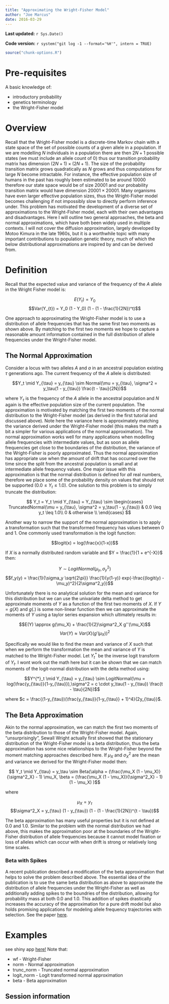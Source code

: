 ```yaml
---
title: "Approximating the Wright-Fisher Model"
author: "Joe Marcus"
date: 2016-03-29
---
```


**Last updated:** `r Sys.Date()`

**Code version:** `r system("git log -1 --format='%H'", intern = TRUE)`

```r
source("chunk-options.R")
```

# Pre-requisites

A basic knowledge of:

* introductory probability
* genetics terminology  
* the Wright-Fisher model 

# Overview

Recall that the Wright-Fisher model is a discrete-time Markov chain with a state space of the set of possible counts of a given allele in a population. If we are modelling $N$ individuals in a population there are then $2N + 1$ possible states (we must include an allele count of $0$) thus our transition probability matrix has dimension $(2N + 1) \times (2N + 1)$. The size of the probability transition matrix grows quadratically as $N$ grows and thus computations for large $N$ become intractable. For instance, the effective population size of humans in the past has roughly been estimated to be around $10000$ therefore our state space would be of size $20001$ and our probability transition matrix would have dimension $20001 \times 20001$. Many organisms have even larger effective population sizes, thus the Wright-Fisher model becomes challenging if not impossibly slow to directly perform inference under. This problem has motivated the development of a diverse set of approximations to the Wright-Fisher model, each with their own advantages and disadvantages. Here I will outline two general approaches, the beta and normal approximations, which have both been widely used in multiple contexts. I will not cover the diffusion approximation, largely developed by Motoo Kimura in the late 1960s, but it is a worthwhile topic with many important contributions to population genetic theory, much of which the below distributional approximations are inspired by and can be derived from.

# Definition

Recall that the expected value and variance of the frequency of the $A$ allele in the Wright Fisher model is:

$$E(Y_t) = Y_0$$
$$Var(Y_{t}) =  Y_0 (1 - Y_0) (1 - (1 - \frac{1}{2N})^t)$$

One approach to approximating the Wright-Fisher model is to use a distribution of allele frequencies that has the same first two moments as shown above. By matching to the first two moments we hope to capture a reasonable amount information contained in the full distribution of allele frequencies under the Wright-Fisher model.

## The Normal Approximation

Consider a locus with two alleles $A$ and $a$ in an ancestral population existing $\tau$ generations ago. The current frequency of the $A$ allele is distributed:

$$Y_t \mid Y_{\tau} = y_{\tau} \sim Normal(\mu = y_{\tau}, \sigma^2 = y_\tau(1 - y_{\tau}) \frac{t - \tau}{2N})$$

where $Y_{\tau}$ is the frequency of the $A$ allele in the ancestral population and $N$ again is the effective population size of the current population. The approximation is motivated by matching the first two moments of the normal distribution to the Wright-Fisher model (as derived in the first tutorial and discussed above). Note here the variance here is approximately matching the variance derived under the Wright-Fisher model (this makes the math a bit a simpler for various applications of the normal approximation). The normal approximation works well for many applications when modelling allele frequencies with intermediate values, but as soon as allele frequencies get close to the boundaries of the distribution, the variance of the Wright-Fisher is poorly approximated. Thus the normal approximation has appropriate use when the amount of drift that has occurred over the time since the split from the ancestral population is small and at intermediate allele frequency values. One major issue with this approximation is that the normal distribution is defined for *all* real numbers, therefore we place some of the probability density on values that should not be supported ($0.0 \leq Y_t \leq 1.0$). One solution to this problem is to simply truncate the distribution:

$$
Y_t = Y_t \mid Y_{\tau} = Y_{\tau} \sim 
\begin{cases}
  TruncatedNormal(\mu = y_{\tau}, \sigma^2 = y_\tau(1 - y_{\tau}) & 0.0 \leq  y_t \leq 1.0\\
  0 & otherwise \\
\end{cases}
$$

Another way to narrow the support of the normal approximation is to apply a transformation such that the transformed frequency has values between 0 and 1. One commonly used transformation is the logit function:

$$logit(x) = log(\frac{x}{1-x})$$

If $X$ is a normally distributed random variable and $Y = \frac{1}{1 + e^{-X}}$ then:

$$Y \sim LogitNormal(\mu_y, \sigma^2_y)$$
$$f_y(y) = \frac{1}{\sigma_y \sqrt{2\pi}} \frac{1}{y(1-y)} exp(-\frac{(logit(y) - \mu_y)^2}{2\sigma^2_y})$$

Unfortunately there is no analytical solution for the mean and variance for this distribution but we can use the univariate delta method to get approximate moments of $Y$ as a function of the first two moments of $X$. If $Y = g(X)$ and $g(.)$ is some non-linear function then we can approximate the moments of $Y$ using a taylor series expansion which ultimately results in:

$$E(Y) \approx g(\mu_X) + \frac{1}{2}\sigma^2_X g''(\mu_X)$$
$$Var(Y) \approx Var(X)(g'(\mu_X))^2$$

Specifically we would like to find the mean and variance of $X$ such that when we perform the transformation the mean and variance of $Y$ is matched to the Wright-Fisher model. Let $Y^{*}_t$ be the inverse logit transform of $Y_t$. I wont work out the math here but it can be shown that we can match moments of the logit-normal distribution with the delta method using:

$$Y^{*}_t \mid Y_{\tau} = y_{\tau} \sim LogitNormal(\mu = log(\frac{y_{\tau}}{1-y_{\tau}}),\sigma^2 = c \cdot y_\tau(1 - y_{\tau}) \frac{t - \tau}{2N})$$

where $c = \frac{(1-y_{\tau})(\frac{y_{\tau}}{1-y_{\tau}} + 1)^4}{2y_{\tau}}$.

## The Beta Approximation 

Akin to the normal approximation, we can match the first two moments of the beta distribution to those of the Wright-Fisher model. Again, "unsurprisingly", Sewall Wright actually first showed that the stationary distribution of the Wright-Fisher model is a beta distribution, thus the beta approximation has some nice relationships to the Wright-Fisher beyond the moment matching approaches described here. If $\mu_X$ and $\sigma^2_X$ are the mean and variance we derived for the Wright-Fisher model then:

$$ Y_t \mid Y_{\tau} = y_\tau \sim Beta(\alpha = (\frac{\mu_X (1 - \mu_X)}{\sigma^2_X} - 1) \mu_X, \beta = (\frac{\mu_X (1 - \mu_X)}{\sigma^2_X} - 1) (1 - \mu_X) )$$

where

$$\mu_X = y_{\tau}$$
$$\sigma^2_X = y_{\tau} (1 - y_{\tau}) (1 - (1 - \frac{1}{2N})^{t - \tau})$$

The beta approximation has many useful properties but it is not defined at 0.0 and 1.0. Similar to the problem with the normal distribution we had above, this makes the approximation poor at the boundaries of the Wright-Fisher distribution of allele frequencies because it cannot model fixation or loss of alleles which can occur with when drift is strong or relatively long time scales.

### Beta with Spikes

A recent publication described a modification of the beta approximation that helps to solve the problem described above. The essential idea of the publication is to use the same beta distribution as above to approximate the distribution of allele frequencies under the Wright-Fisher as well as additionally adding spikes to the boundries of the distribution, allowing for probability mass at both 0.0 and 1.0. This addition of spikes drastically increases the accuracy of the approximation for a pure drift model but also holds promising applications for modeling allele frequency trajectories with selection. See the paper [here](http://www.genetics.org/content/early/2015/08/26/genetics.115.179606).

# Examples

see shiny app [here!](https://jhmarcus.shinyapps.io/daf_approximation/) Note that:

* wf - Wright-Fisher
* norm - Normal approximation
* trunc_norm - Truncated normal approximation
* logit_norm - Logit transformed normal approximation
* beta - Beta approximation 

## Session information

```r
```
